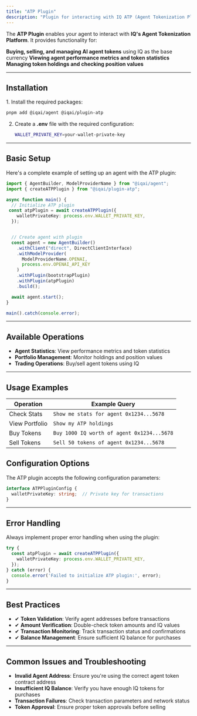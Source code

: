 ```yaml
---
title: "ATP Plugin"
description: "Plugin for interacting with IQ ATP (Agent Tokenization Platform) for managing AI agent tokens"
---
```



The **ATP Plugin** enables your agent to interact with **IQ's Agent Tokenization Platform**. It provides functionality for:

**Buying, selling, and managing AI agent tokens** using IQ as the base currency
**Viewing agent performance metrics and token statistics**
**Managing token holdings and checking position values**

---

## Installation

<Steps>
1. Install the required packages:

   ```bash
   pnpm add @iqai/agent @iqai/plugin-atp
   ```

2. Create a **.env** file with the required configuration:

   ```bash
   WALLET_PRIVATE_KEY=your-wallet-private-key
   ```
</Steps>

---

## Basic Setup

Here's a complete example of setting up an agent with the ATP plugin:

```typescript
import { AgentBuilder, ModelProviderName } from "@iqai/agent";
import { createATPPlugin } from "@iqai/plugin-atp";

async function main() {
  // Initialize ATP plugin
 const atpPlugin = await createATPPlugin({
    walletPrivateKey: process.env.WALLET_PRIVATE_KEY,
  });


  // Create agent with plugin
  const agent = new AgentBuilder()
    .withClient("direct", DirectClientInterface)
    .withModelProvider(
      ModelProviderName.OPENAI,
      process.env.OPENAI_API_KEY
    )
    .withPlugin(bootstrapPlugin)
    .withPlugin(atpPlugin)
    .build();

  await agent.start();
}

main().catch(console.error);
```

---

## Available Operations

- **Agent Statistics**: View performance metrics and token statistics
- **Portfolio Management**: Monitor holdings and position values
- **Trading Operations**: Buy/sell agent tokens using IQ


---

## Usage Examples

| Operation | Example Query |
|-----------|--------------|
| Check Stats | `Show me stats for agent 0x1234...5678` |
| View Portfolio | `Show my ATP holdings` |
| Buy Tokens | `Buy 1000 IQ worth of agent 0x1234...5678` |
| Sell Tokens | `Sell 50 tokens of agent 0x1234...5678` |


## Configuration Options

The ATP plugin accepts the following configuration parameters:

```typescript
interface ATPPluginConfig {
  walletPrivateKey: string;  // Private key for transactions
}
```

---

## Error Handling

Always implement proper error handling when using the plugin:

```typescript
try {
  const atpPlugin = await createATPPlugin({
    walletPrivateKey: process.env.WALLET_PRIVATE_KEY,
  });
} catch (error) {
  console.error('Failed to initialize ATP plugin:', error);
}
```

---

## Best Practices

- ✔ **Token Validation**: Verify agent addresses before transactions
- ✔ **Amount Verification**: Double-check token amounts and IQ values
- ✔ **Transaction Monitoring**: Track transaction status and confirmations
- ✔ **Balance Management**: Ensure sufficient IQ balance for purchases

---

## Common Issues and Troubleshooting

- **Invalid Agent Address**: Ensure you're using the correct agent token contract address
- **Insufficient IQ Balance**: Verify you have enough IQ tokens for purchases
- **Transaction Failures**: Check transaction parameters and network status
- **Token Approval**: Ensure proper token approvals before selling
